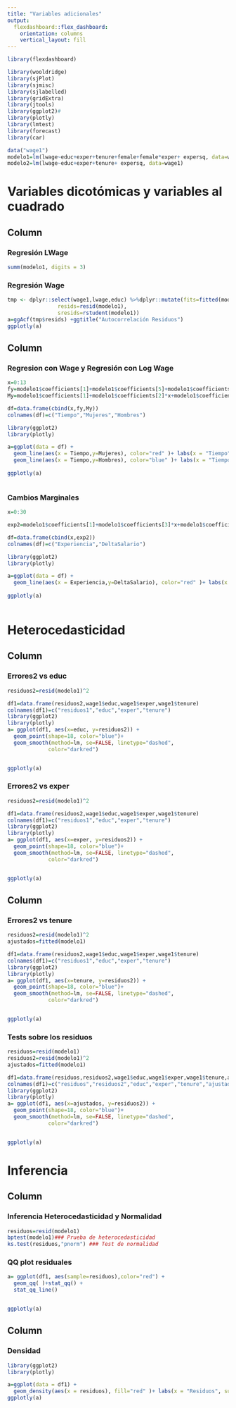 ```yaml
---
title: "Variables adicionales"
output: 
  flexdashboard::flex_dashboard:
    orientation: columns
    vertical_layout: fill
---
```


```r
library(flexdashboard)
```

```r
library(wooldridge)
library(sjPlot)
library(sjmisc)
library(sjlabelled)
library(gridExtra)
library(jtools)
library(ggplot2)#
library(plotly)
library(lmtest)
library(forecast)
library(car)

data("wage1")
modelo1=lm(lwage~educ+exper+tenure+female+female*exper+ expersq, data=wage1)
modelo2=lm(lwage~educ+exper+tenure+ expersq, data=wage1)

```

Variables dicotómicas y variables al cuadrado
=======================================================================

Column {data-width=650}
-----------------------------------------------------------------------

### Regresión LWage

```r
summ(modelo1, digits = 3)
```

###  Regresión Wage

```r


tmp <- dplyr::select(wage1,lwage,educ) %>%dplyr::mutate(fits=fitted(modelo1),
                resids=resid(modelo1),
                sresids=rstudent(modelo1))
a=ggAcf(tmp$resids) +ggtitle("Autocorrelación Residuos")
ggplotly(a)


```


Column {data-width=650}
-----------------------------------------------------------------------

### Regresion con Wage y Regresión con Log Wage

```r

x=0:13
fy=modelo1$coefficients[1]+modelo1$coefficients[5]+modelo1$coefficients[2]*x+(modelo1$coefficients[3]+modelo1$coefficients[7])*x+modelo1$coefficients[4]*x+modelo1$coefficients[6]*x^2
My=modelo1$coefficients[1]+modelo1$coefficients[2]*x+modelo1$coefficients[3]*x+modelo1$coefficients[4]*x+modelo1$coefficients[6]*x^2

df=data.frame(cbind(x,fy,My))
colnames(df)=c("Tiempo","Mujeres","Hombres")

library(ggplot2)
library(plotly)

a=ggplot(data = df) +
  geom_line(aes(x = Tiempo,y=Mujeres), color="red" )+ labs(x = "Tiempo", y="Cambio en el salario", title = "Brecha Salarial por Género")+
  geom_line(aes(x = Tiempo,y=Hombres), color="blue" )+ labs(x = "Tiempo", y="Cambio en el salario")
  
ggplotly(a)



```


###  Cambios Marginales

```r

x=0:30

exp2=modelo1$coefficients[1]+modelo1$coefficients[3]*x+modelo1$coefficients[6]*x^2

df=data.frame(cbind(x,exp2))
colnames(df)=c("Experiencia","DeltaSalario")

library(ggplot2)
library(plotly)

a=ggplot(data = df) +
  geom_line(aes(x = Experiencia,y=DeltaSalario), color="red" )+ labs(x = "Experiencia", y="Cambio en el salario", title = "Cambios Marginales")
  
ggplotly(a)



```



Heterocedasticidad
=======================================================================


Column {data-width=650}
-----------------------------------------------------------------------


### Errores2 vs educ

```r

residuos2=resid(modelo1)^2

df1=data.frame(residuos2,wage1$educ,wage1$exper,wage1$tenure)
colnames(df1)=c("residuos1","educ","exper","tenure")
library(ggplot2)
library(plotly)
a= ggplot(df1, aes(x=educ, y=residuos2)) + 
  geom_point(shape=18, color="blue")+
  geom_smooth(method=lm, se=FALSE, linetype="dashed",
             color="darkred")


ggplotly(a)

```


### Errores2 vs exper

```r



residuos2=resid(modelo1)^2

df1=data.frame(residuos2,wage1$educ,wage1$exper,wage1$tenure)
colnames(df1)=c("residuos1","educ","exper","tenure")
library(ggplot2)
library(plotly)
a= ggplot(df1, aes(x=exper, y=residuos2)) + 
  geom_point(shape=18, color="blue")+
  geom_smooth(method=lm, se=FALSE, linetype="dashed",
             color="darkred")


ggplotly(a)

```

Column {data-width=650}
-----------------------------------------------------------------------


### Errores2 vs tenure

```r

residuos2=resid(modelo1)^2
ajustados=fitted(modelo1)

df1=data.frame(residuos2,wage1$educ,wage1$exper,wage1$tenure)
colnames(df1)=c("residuos1","educ","exper","tenure")
library(ggplot2)
library(plotly)
a= ggplot(df1, aes(x=tenure, y=residuos2)) + 
  geom_point(shape=18, color="blue")+
  geom_smooth(method=lm, se=FALSE, linetype="dashed",
             color="darkred")


ggplotly(a)

```


### Tests sobre los residuos

```r
residuos=resid(modelo1)
residuos2=resid(modelo1)^2
ajustados=fitted(modelo1)

df1=data.frame(residuos,residuos2,wage1$educ,wage1$exper,wage1$tenure,ajustados)
colnames(df1)=c("residuos","residuos2","educ","exper","tenure","ajustados")
library(ggplot2)
library(plotly)
a= ggplot(df1, aes(x=ajustados, y=residuos2)) + 
  geom_point(shape=18, color="blue")+
  geom_smooth(method=lm, se=FALSE, linetype="dashed",
             color="darkred")


ggplotly(a)

```

Inferencia 
=======================================================================


Column {data-width=650}
-------------------------

### Inferencia Heterocedasticidad y Normalidad

```r


residuos=resid(modelo1)
bptest(modelo1)### Prueba de heterocedasticidad
ks.test(residuos,"pnorm") ### Test de normalidad

```

### QQ plot residuales


```r

a= ggplot(df1, aes(sample=residuos),color="red") + 
  geom_qq( )+stat_qq() +
  stat_qq_line()


ggplotly(a)

```

Column {data-width=650}
-------------------------

### Densidad

```r

library(ggplot2)
library(plotly)

a=ggplot(data = df1) +
  geom_density(aes(x = residuos), fill="red" )+ labs(x = "Residuos", subtitle = "Distribución de los residuales")
ggplotly(a)


```



